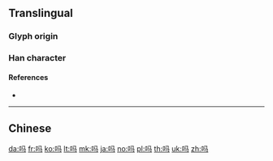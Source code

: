 {{character info/new}}
{{also|嗎}}
==Translingual==
{{stroke order|stroke=6}}
{{stroke order|type=animate}}

===Glyph origin===
{{Han simp|嗎|f=馬|t=马}}

===Han character===
{{Han char|rn=30|rad=口|as=3|sn=6|four=6702|canj=RNVM|ids=⿰口马}}

====References====
* {{Han ref|kx=0177.021|hdz=10584.110|uh=5417|ud=21527}}

----

==Chinese==
{{zh-see|嗎}}

[[da:吗]]
[[fr:吗]]
[[ko:吗]]
[[lt:吗]]
[[mk:吗]]
[[ja:吗]]
[[no:吗]]
[[pl:吗]]
[[th:吗]]
[[uk:吗]]
[[zh:吗]]